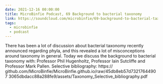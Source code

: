 ```yaml
---
date: 2021-12-16 00:00:00
title: MicroBinfie Podcast, 69 Background to bacterial taxonomy
link: https://soundcloud.com/microbinfie/69-background-to-bacterial-taxonomy
tags:
  - microbinfie
  - podcast
---
```

There has been a lot of discussion about bacterial taxonomy recently
announced regarding phyla, and this revealed a lot of misconceptions
around taxonomy in general. Today we discuss the background to
bacterial taxonomy with: Professor Phil Hugenholtz, Professor Iain
Sutcliffe and Professor Mark Pallen.  Selective bibliography: https://
github.com/MicroBinfie/MicroBinfie.github.io/raw/45db8eb57d73217644907
3065dbdacc88a288fe9/assets/Taxonomy_Selective_bibliography.pdf

